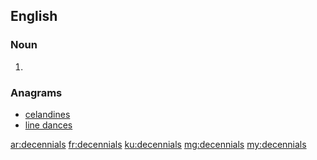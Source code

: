 ==English==

===Noun===
{{head|en}}

# {{plural of|decennial}}

===Anagrams===
* [[celandines#English|celandines]]
* [[line dances#English|line dances]]

[[ar:decennials]]
[[fr:decennials]]
[[ku:decennials]]
[[mg:decennials]]
[[my:decennials]]